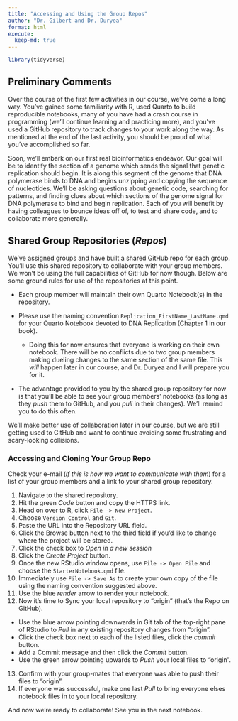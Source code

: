 ```yaml
---
title: "Accessing and Using the Group Repos"
author: "Dr. Gilbert and Dr. Duryea"
format: html
execute:
  keep-md: true
---
```


```r
library(tidyverse)
```

## Preliminary Comments

Over the course of the first few activities in our course, we've come a long way. You've gained some familiarity with R, used Quarto to build reproducible notebooks, many of you have had a crash course in programming (we'll continue learning and practicing more), and you've used a GitHub repository to track changes to your work along the way. As mentioned at the end of the last activity, you should be proud of what you've accomplished so far.

Soon, we'll embark on our first real bioinformatics endeavor. Our goal will be to identify the section of a genome which sends the signal that genetic replication should begin. It is along this segment of the genome that DNA polymerase binds to DNA and begins unzipping and copying the sequence of nucleotides. We'll be asking questions about genetic code, searching for patterns, and finding clues about which sections of the genome signal for DNA polymerase to bind and begin replication. Each of you will benefit by having colleagues to bounce ideas off of, to test and share code, and to collaborate more generally. 

## Shared Group Repositories (*Repos*)

We've assigned groups and have built a shared GitHub repo for each group. You'll use this shared repository to collaborate with your group members. We won't be using the full capabilities of GitHub for now though. Below are some ground rules for use of the repositories at this point. 

+ Each group member will maintain their own Quarto Notebook(s) in the repository.
+ Please use the naming convention `Replication_FirstName_LastName.qmd` for your Quarto Notebook devoted to DNA Replication (Chapter 1 in our book).

  + Doing this for now ensures that everyone is working on their own notebook. There will be no conflicts due to two group members making dueling changes to the same section of the same file. This *will* happen later in our course, and Dr. Duryea and I will prepare you for it.

+ The advantage provided to you by the shared group repository for now is that you'll be able to see your group members' notebooks (as long as they *push* them to GitHub, and you *pull* in their changes). We'll remind you to do this often.

We'll make better use of collaboration later in our course, but we are still getting used to GitHub and want to continue avoiding some frustrating and scary-looking collisions.

### Accessing and Cloning Your Group Repo

Check your e-mail (*if this is how we want to communicate with them*) for a list of your group members and a link to your shared group repository.

1. Navigate to the shared repository. 
2. Hit the green *Code* button and copy the HTTPS link.
3. Head on over to R, click `File -> New Project`.
4. Choose `Version Control` and `Git`.
5. Paste the URL into the Repository URL field.
6. Click the Browse button next to the third field if you'd like to change where the project will be stored.
7. Click the check box to *Open in a new session*
8. Click the *Create Project* button.
9. Once the new RStudio window opens, use `File -> Open File` and choose the `StarterNotebook.qmd` file.
10. Immediately use `File -> Save As` to create your own copy of the file using the naming convention suggested above.
11. Use the blue *render* arrow to render your notebook.
12. Now it's time to Sync your local repository to "origin" (that's the Repo on GitHub).

  + Use the blue arrow pointing downwards in Git tab of the top-right pane of RStudio to *Pull* in any existing repository changes from "origin".
  + Click the check box next to each of the listed files, click the *commit* button.
  + Add a Commit message and then click the *Commit* button.
  + Use the green arrow pointing upwards to *Push* your local files to "origin". 

13. Confirm with your group-mates that everyone was able to push their files to "origin".
14. If everyone was successful, make one last *Pull* to bring everyone elses notebook files in to your local repository.

And now we're ready to collaborate! See you in the next notebook.